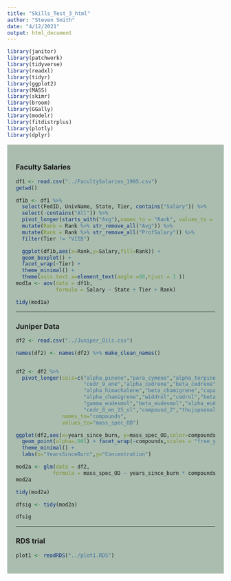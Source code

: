```yaml
---
title: "Skills_Test_3_html"
author: "Steven Smith"
date: "4/12/2021"
output: html_document
---
```


```r
library(janitor)
library(patchwork)
library(tidyverse)
library(readxl)
library(tidyr)
library(ggplot2)
library(MASS)
library(skimr)
library(broom)
library(GGally)
library(modelr)
library(fitdistrplus)
library(plotly)
library(dplyr)

```

<style type="text/css">
.main-container {
  max-width:1800px;
  margin-left: auto;
  margin-right; auto;
}
</style>

<style>
div.gray { background-color:#aabdaf; border-radius: Spx; padding: 20px;}
</style>
<div class = "gray">

### Faculty Salaries

```r
df1 <- read.csv("../FacultySalaries_1995.csv")
getwd()

df1b <- df1 %>% 
  select(FedID, UnivName, State, Tier, contains("Salary")) %>% 
  select(-contains("All")) %>% 
  pivot_longer(starts_with("Avg"),names_to = "Rank", values_to = "Salary") %>% 
  mutate(Rank = Rank %>% str_remove_all("Avg")) %>% 
  mutate(Rank = Rank %>% str_remove_all("ProfSalary")) %>% 
  filter(Tier != "VIIB") 

  ggplot(df1b,aes(x=Rank,y=Salary,fill=Rank)) +
  geom_boxplot() +
  facet_wrap(~Tier) +
  theme_minimal() +
  theme(axis.text.x=element_text(angle =60,hjust = 1 ))
mod1a <- aov(data = df1b,
             formula = Salary ~ State + Tier + Rank)

tidy(mod1a)
```
___
### Juniper Data

```r

df2 <- read.csv("../Juniper_Oils.csv")

names(df2) <- names(df2) %>% make_clean_names()


df2 <- df2 %>% 
  pivot_longer(cols=c("alpha_pinene","para_cymene","alpha_terpineol",
                      "cedr_9_ene","alpha_cedrene","beta_cedrene","cis_thujopsene",
                      "alpha_himachalene","beta_chamigrene","cuparene","compound_1",
                      "alpha_chamigrene","widdrol","cedrol","beta_acorenol","alpha_acorenol",
                      "gamma_eudesmol","beta_eudesmol","alpha_eudesmol","cedr_8_en_13_ol",
                      "cedr_8_en_15_ol","compound_2","thujopsenal"),
               names_to="compounds",
               values_to="mass_spec_OD")

ggplot(df2,aes(x=years_since_burn, y=mass_spec_OD,color=compounds)) +
  geom_point(alpha=.001) + facet_wrap(~compounds,scales = "free_y") + geom_smooth() + 
  theme_minimal() +
  labs(x="YearsSinceBurn",y="Concentration")

mod2a <- glm(data = df2,
            formula = mass_spec_OD ~ years_since_burn * compounds)
mod2a

tidy(mod2a)

dfsig <- tidy(mod2a)

dfsig

```
___

### RDS trial
```r
plot1 <- readRDS("../plot1.RDS")
```